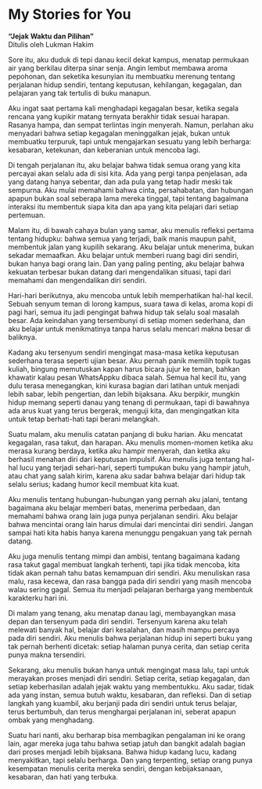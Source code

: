 # My Stories for You {.unnumbered}

**“Jejak Waktu dan Pilihan”**  
Ditulis oleh Lukman Hakim  

Sore itu, aku duduk di tepi danau kecil dekat kampus, menatap permukaan air yang berkilau diterpa sinar senja. Angin lembut membawa aroma pepohonan, dan seketika kesunyian itu membuatku merenung tentang perjalanan hidup sendiri, tentang keputusan, kehilangan, kegagalan, dan pelajaran yang tak tertulis di buku manapun.  

Aku ingat saat pertama kali menghadapi kegagalan besar, ketika segala rencana yang kupikir matang ternyata berakhir tidak sesuai harapan. Rasanya hampa, dan sempat terlintas ingin menyerah. Namun, perlahan aku menyadari bahwa setiap kegagalan meninggalkan jejak, bukan untuk membuatku terpuruk, tapi untuk mengajarkan sesuatu yang lebih berharga: kesabaran, ketekunan, dan keberanian untuk mencoba lagi.  

Di tengah perjalanan itu, aku belajar bahwa tidak semua orang yang kita percayai akan selalu ada di sisi kita. Ada yang pergi tanpa penjelasan, ada yang datang hanya sebentar, dan ada pula yang tetap hadir meski tak sempurna. Aku mulai memahami bahwa cinta, persahabatan, dan hubungan apapun bukan soal seberapa lama mereka tinggal, tapi tentang bagaimana interaksi itu membentuk siapa kita dan apa yang kita pelajari dari setiap pertemuan.  

Malam itu, di bawah cahaya bulan yang samar, aku menulis refleksi pertama tentang hidupku: bahwa semua yang terjadi, baik manis maupun pahit, membentuk jalan yang kupilih sekarang. Aku belajar untuk menerima, bukan sekadar memaafkan. Aku belajar untuk memberi ruang bagi diri sendiri, bukan hanya bagi orang lain. Dan yang paling penting, aku belajar bahwa kekuatan terbesar bukan datang dari mengendalikan situasi, tapi dari memahami dan mengendalikan diri sendiri.  

Hari-hari berikutnya, aku mencoba untuk lebih memperhatikan hal-hal kecil. Sebuah senyum teman di lorong kampus, suara tawa di kelas, aroma kopi di pagi hari, semua itu jadi pengingat bahwa hidup tak selalu soal masalah besar. Ada keindahan yang tersembunyi di setiap momen sederhana, dan aku belajar untuk menikmatinya tanpa harus selalu mencari makna besar di baliknya.  

Kadang aku tersenyum sendiri mengingat masa-masa ketika keputusan sederhana terasa seperti ujian besar. Aku pernah panik memilih topik tugas kuliah, bingung memutuskan kapan harus bicara jujur ke teman, bahkan khawatir kalau pesan WhatsAppku dibaca salah. Semua hal kecil itu, yang dulu terasa menegangkan, kini kurasa bagian dari latihan untuk menjadi lebih sabar, lebih pengertian, dan lebih bijaksana. Aku berpikir, mungkin hidup memang seperti danau yang tenang di permukaan, tapi di bawahnya ada arus kuat yang terus bergerak, menguji kita, dan mengingatkan kita untuk tetap berhati-hati tapi berani melangkah.  

Suatu malam, aku menulis catatan panjang di buku harian. Aku mencatat kegagalan, rasa takut, dan harapan. Aku menulis momen-momen ketika aku merasa kurang berdaya, ketika aku hampir menyerah, dan ketika aku berhasil menahan diri dari keputusan impulsif. Aku menulis juga tentang hal-hal lucu yang terjadi sehari-hari, seperti tumpukan buku yang hampir jatuh, atau chat yang salah kirim, karena aku sadar bahwa belajar dari hidup tak selalu serius; kadang humor kecil membuat kita kuat.  

Aku menulis tentang hubungan-hubungan yang pernah aku jalani, tentang bagaimana aku belajar memberi batas, menerima perbedaan, dan memahami bahwa orang lain juga punya perjalanan sendiri. Aku belajar bahwa mencintai orang lain harus dimulai dari mencintai diri sendiri. Jangan sampai hati kita habis hanya karena menunggu pengakuan yang tak pernah datang.  

Aku juga menulis tentang mimpi dan ambisi, tentang bagaimana kadang rasa takut gagal membuat langkah terhenti, tapi jika tidak mencoba, kita tidak akan pernah tahu batas kemampuan diri sendiri. Aku menuliskan rasa malu, rasa kecewa, dan rasa bangga pada diri sendiri yang masih mencoba walau sering gagal. Semua itu menjadi pelajaran berharga yang membentuk karakterku hari ini.  

Di malam yang tenang, aku menatap danau lagi, membayangkan masa depan dan tersenyum pada diri sendiri. Tersenyum karena aku telah melewati banyak hal, belajar dari kesalahan, dan masih mampu percaya pada diri sendiri. Aku menulis bahwa perjalanan hidup ini seperti buku yang tak pernah berhenti dicetak: setiap halaman punya cerita, dan setiap cerita punya makna tersendiri.  

Sekarang, aku menulis bukan hanya untuk mengingat masa lalu, tapi untuk merayakan proses menjadi diri sendiri. Setiap cerita, setiap kegagalan, dan setiap keberhasilan adalah jejak waktu yang membentukku. Aku sadar, tidak ada yang instan, semua butuh waktu, kesabaran, dan refleksi. Dan di setiap langkah yang kuambil, aku berjanji pada diri sendiri untuk terus belajar, terus bertumbuh, dan terus menghargai perjalanan ini, seberat apapun ombak yang menghadang.  

Suatu hari nanti, aku berharap bisa membagikan pengalaman ini ke orang lain, agar mereka juga tahu bahwa setiap jatuh dan bangkit adalah bagian dari proses menjadi lebih bijaksana. Bahwa hidup kadang lucu, kadang menyakitkan, tapi selalu berharga. Dan yang terpenting, setiap orang punya kesempatan menulis cerita mereka sendiri, dengan kebijaksanaan, kesabaran, dan hati yang terbuka.  

